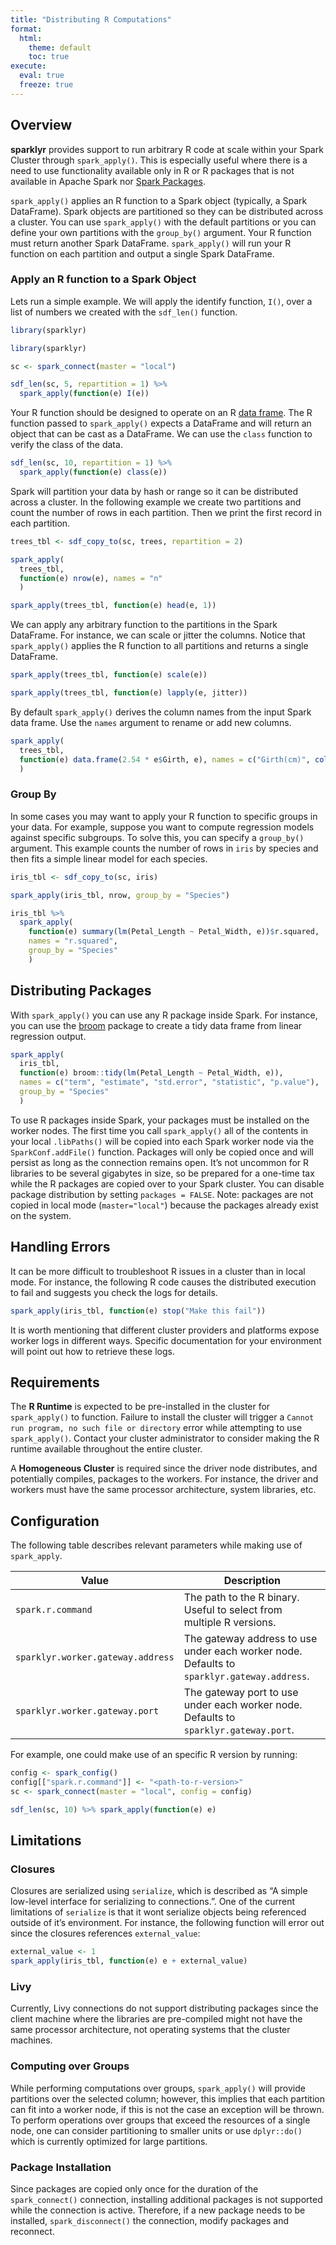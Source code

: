 ```yaml
---
title: "Distributing R Computations"
format:
  html:
    theme: default
    toc: true
execute:
  eval: true
  freeze: true
---
```


## Overview

**sparklyr** provides support to run arbitrary R code at scale within your Spark Cluster through `spark_apply()`. This is especially useful where there is a need to use functionality available only in R or R packages that is not available in Apache Spark nor [Spark Packages](https://spark-packages.org/).

`spark_apply()` applies an R function to a Spark object (typically, a Spark DataFrame). Spark objects are partitioned so they can be distributed across a cluster. You can use `spark_apply()` with the default partitions or you can define your own partitions with the `group_by()` argument. Your R function must return another Spark DataFrame. `spark_apply()` will run your R function on each partition and output a single Spark DataFrame.

### Apply an R function to a Spark Object

Lets run a simple example. We will apply the identify function, `I()`, over a list of numbers we created with the `sdf_len()` function.

```r
library(sparklyr)
```

```r
library(sparklyr)

sc <- spark_connect(master = "local")

sdf_len(sc, 5, repartition = 1) %>%
  spark_apply(function(e) I(e))
```

Your R function should be designed to operate on an R [data frame](https://stat.ethz.ch/R-manual/R-devel/library/base/html/data.frame.html). The R function passed to `spark_apply()` expects a DataFrame and will return an object that can be cast as a DataFrame. We can use the `class` function to verify the class of the data.

```r
sdf_len(sc, 10, repartition = 1) %>%
  spark_apply(function(e) class(e))
```

Spark will partition your data by hash or range so it can be distributed across a cluster. In the following example we create two partitions and count the number of rows in each partition. Then we print the first record in each partition.

```r
trees_tbl <- sdf_copy_to(sc, trees, repartition = 2)

spark_apply(
  trees_tbl,
  function(e) nrow(e), names = "n"
  )
```

```r
spark_apply(trees_tbl, function(e) head(e, 1))
```

We can apply any arbitrary function to the partitions in the Spark DataFrame. For instance, we can scale or jitter the columns. Notice that `spark_apply()` applies the R function to all partitions and returns a single DataFrame.

```r
spark_apply(trees_tbl, function(e) scale(e))
```

```r
spark_apply(trees_tbl, function(e) lapply(e, jitter))
```

By default `spark_apply()` derives the column names from the input Spark data frame. Use the `names` argument to rename or add new columns.

```r
spark_apply(
  trees_tbl,
  function(e) data.frame(2.54 * e$Girth, e), names = c("Girth(cm)", colnames(trees))
  )
```

### Group By

In some cases you may want to apply your R function to specific groups in your data. For example, suppose you want to compute regression models against specific subgroups. To solve this, you can specify a `group_by()` argument. This example counts the number of rows in `iris` by species and then fits a simple linear model for each species.

```r
iris_tbl <- sdf_copy_to(sc, iris)

spark_apply(iris_tbl, nrow, group_by = "Species")
```

```r
iris_tbl %>%
  spark_apply(
    function(e) summary(lm(Petal_Length ~ Petal_Width, e))$r.squared,
    names = "r.squared",
    group_by = "Species"
    )
```

## Distributing Packages

With `spark_apply()` you can use any R package inside Spark. For instance, you can use the [broom](https://cran.r-project.org/package=broom) package to create a tidy data frame from linear regression output.

```r
spark_apply(
  iris_tbl,
  function(e) broom::tidy(lm(Petal_Length ~ Petal_Width, e)),
  names = c("term", "estimate", "std.error", "statistic", "p.value"),
  group_by = "Species"
  )
```

To use R packages inside Spark, your packages must be installed on the worker nodes. The first time you call `spark_apply()` all of the contents in your local `.libPaths()` will be copied into each Spark worker node via the `SparkConf.addFile()` function. Packages will only be copied once and will persist as long as the connection remains open. It's not uncommon for R libraries to be several gigabytes in size, so be prepared for a one-time tax while the R packages are copied over to your Spark cluster. You can disable package distribution by setting `packages = FALSE`. Note: packages are not copied in local mode (`master="local"`) because the packages already exist on the system.

## Handling Errors

It can be more difficult to troubleshoot R issues in a cluster than in local mode. For instance, the following R code causes the distributed execution to fail and suggests you check the logs for details.

```r
spark_apply(iris_tbl, function(e) stop("Make this fail"))
```

It is worth mentioning that different cluster providers and platforms expose worker logs in different ways. Specific documentation for your environment will point out how to retrieve these logs.

## Requirements

The **R Runtime** is expected to be pre-installed in the cluster for `spark_apply()` to function. Failure to install the cluster will trigger a `Cannot run program, no such file or directory` error while attempting to use `spark_apply()`. Contact your cluster administrator to consider making the R runtime available throughout the entire cluster.

A **Homogeneous Cluster** is required since the driver node distributes, and potentially compiles, packages to the workers. For instance, the driver and workers must have the same processor architecture, system libraries, etc.

## Configuration

The following table describes relevant parameters while making use of `spark_apply`.

| Value                             | Description                                                                                |
|-----------------------------------|--------------------------------------------------------------------------------------------|
| `spark.r.command`                 | The path to the R binary. Useful to select from multiple R versions.                       |
| `sparklyr.worker.gateway.address` | The gateway address to use under each worker node. Defaults to `sparklyr.gateway.address`. |
| `sparklyr.worker.gateway.port`    | The gateway port to use under each worker node. Defaults to `sparklyr.gateway.port`.       |

For example, one could make use of an specific R version by running:

```r
config <- spark_config()
config[["spark.r.command"]] <- "<path-to-r-version>"
sc <- spark_connect(master = "local", config = config)

sdf_len(sc, 10) %>% spark_apply(function(e) e)
```

## Limitations

### Closures

Closures are serialized using `serialize`, which is described as "A simple low-level interface for serializing to connections.". One of the current limitations of `serialize` is that it wont serialize objects being referenced outside of it's environment. For instance, the following function will error out since the closures references `external_value`:

```r
external_value <- 1
spark_apply(iris_tbl, function(e) e + external_value)
```

### Livy

Currently, Livy connections do not support distributing packages since the client machine where the libraries are pre-compiled might not have the same processor architecture, not operating systems that the cluster machines.

### Computing over Groups

While performing computations over groups, `spark_apply()` will provide partitions over the selected column; however, this implies that each partition can fit into a worker node, if this is not the case an exception will be thrown. To perform operations over groups that exceed the resources of a single node, one can consider partitioning to smaller units or use `dplyr::do()` which is currently optimized for large partitions.

### Package Installation

Since packages are copied only once for the duration of the `spark_connect()` connection, installing additional packages is not supported while the connection is active. Therefore, if a new package needs to be installed, `spark_disconnect()` the connection, modify packages and reconnect.
